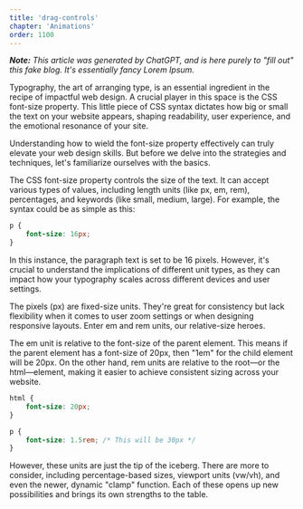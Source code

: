 ```yaml
---
title: 'drag-controls'
chapter: 'Animations'
order: 1100
---
```


_**Note:** This article was generated by ChatGPT, and is here purely to "fill out" this fake blog. It's essentially fancy Lorem Ipsum._

Typography, the art of arranging type, is an essential ingredient in the recipe of impactful web design. A crucial player in this space is the CSS font-size property. This little piece of CSS syntax dictates how big or small the text on your website appears, shaping readability, user experience, and the emotional resonance of your site.

Understanding how to wield the font-size property effectively can truly elevate your web design skills. But before we delve into the strategies and techniques, let's familiarize ourselves with the basics.

The CSS font-size property controls the size of the text. It can accept various types of values, including length units (like px, em, rem), percentages, and keywords (like small, medium, large). For example, the syntax could be as simple as this:

```css
p {
	font-size: 16px;
}
```

In this instance, the paragraph text is set to be 16 pixels. However, it's crucial to understand the implications of different unit types, as they can impact how your typography scales across different devices and user settings.

The pixels (px) are fixed-size units. They're great for consistency but lack flexibility when it comes to user zoom settings or when designing responsive layouts. Enter em and rem units, our relative-size heroes.

The em unit is relative to the font-size of the parent element. This means if the parent element has a font-size of 20px, then "1em" for the child element will be 20px. On the other hand, rem units are relative to the root—or the html—element, making it easier to achieve consistent sizing across your website.

```css
html {
	font-size: 20px;
}

p {
	font-size: 1.5rem; /* This will be 30px */
}
```

However, these units are just the tip of the iceberg. There are more to consider, including percentage-based sizes, viewport units (vw/vh), and even the newer, dynamic "clamp" function. Each of these opens up new possibilities and brings its own strengths to the table.
